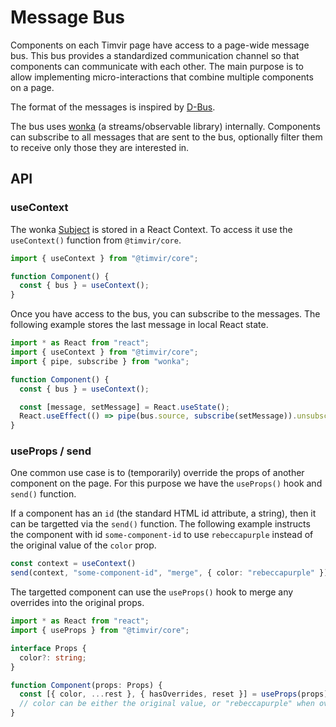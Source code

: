 
# Message Bus

Components on each Timvir page have access to a page-wide message bus. This bus provides
a standardized communication channel so that components can communicate with each
other. The main purpose is to allow implementing micro-interactions that combine multiple
components on a page.

The format of the messages is inspired by [D-Bus](dbus.freedesktop.org).

The bus uses [wonka](https://wonka.kitten.sh/) (a streams/observable library) internally. Components
can subscribe to all messages that are sent to the bus, optionally filter them to receive
only those they are interested in.

## API

### useContext

The wonka [Subject](https://wonka.kitten.sh/api/sources#makesubject) is stored in a React Context.
To access it use the `useContext()` function from `@timvir/core`.

```typescript
import { useContext } from "@timvir/core";

function Component() {
  const { bus } = useContext();
}
```

Once you have access to the bus, you can subscribe to the messages. The following example
stores the last message in local React state.

```typescript
import * as React from "react";
import { useContext } from "@timvir/core";
import { pipe, subscribe } from "wonka";

function Component() {
  const { bus } = useContext();

  const [message, setMessage] = React.useState();
  React.useEffect(() => pipe(bus.source, subscribe(setMessage)).unsubscribe, [bus]);
}
```

### useProps / send

One common use case is to (temporarily) override the props of another component on the page.
For this purpose we have the `useProps()` hook and `send()` function.

If a component has an `id` (the standard HTML id attribute, a string), then it can be
targetted via the `send()` function. The following example instructs the component
with id `some-component-id` to use `rebeccapurple` instead of the original
value of the `color` prop.

```typescript
const context = useContext()
send(context, "some-component-id", "merge", { color: "rebeccapurple" })
```

The targetted component can use the `useProps()` hook to merge any overrides into the
original props.

```typescript
import * as React from "react";
import { useProps } from "@timvir/core";

interface Props {
  color?: string;
}

function Component(props: Props) {
  const [{ color, ...rest }, { hasOverrides, reset }] = useProps(props);
  // color can be either the original value, or "rebeccapurple" when overridden.
}
```